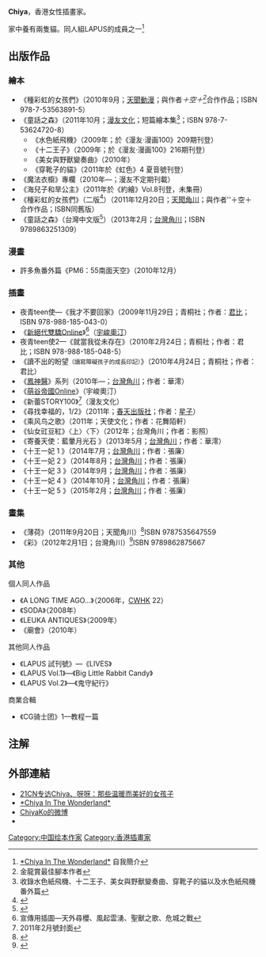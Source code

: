 '''Chiya'''{{bd|||}}，香港女性插畫家。

家中養有兩隻貓。同人組LAPUS的成員之一<ref>[http://blog.qooza.hk/chiyako *Chiya In The Wonderland*] {{Wayback|url=http://blog.qooza.hk/chiyako |date=20111127225216 }}自我簡介</ref>

==出版作品==
===繪本===
*《種彩虹的女孩們》（2010年9月；[[天聞動漫|天聞動漫]]；與作者''＋空＋<ref>金龍賞最佳腳本作者</ref>''合作作品；ISBN 978-7-53563891-5）
*《童話之森》（2011年10月；[[漫友文化|漫友文化]]；短篇繪本集<ref>收錄水色紙飛機、十二王子、美女與野獸變奏曲、穿靴子的貓以及水色紙飛機番外篇</ref>；ISBN 978-7-53624720-8）
**《水色紙飛機》（2009年；於《漫友·漫画100》209期刊登）
**《十二王子》（2009年；於《漫友·漫画100》216期刊登）
**《美女與野獸變奏曲》（2010年）
**《穿靴子的貓》（2011年於《虹色》4 夏音號刊登）
*《魔法衣櫥》專欄（2010年—；漫友不定期刊載）
*《海兒子和旱公主》（2011年於《約繪》Vol.8刊登，未集冊）
*《種彩虹的女孩們》（二版<ref>{{Cite web |url=http://www.gztwkadokawa.com/?article-244.html |title=在一版基础上进行新增和修改，新增和修正的插图多达20张，随书加赠一张精美海报。 |accessdate=2011-12-20 |archive-date=2016-03-04 |archive-url=https://web.archive.org/web/20160304133930/http://www.gztwkadokawa.com/?article-244.html |dead-url=no }}</ref>）（2011年12月20日；[[天聞角川|天聞角川]]；與作者''＋空＋合作作品；ISBN同舊版）
*《童話之森》（台灣中文版<ref>{{Cite web |url=https://www.kadokawa.com.tw/p1-products_detail.php?id=a033Ma-iQwhwUcLDar9uPC2-pl6-mcsjWaxU6M9n3W3O |title=台灣角川KADOKAWA 童話之森 |accessdate=2013-01-30 |archive-date=2016-03-04 |archive-url=https://web.archive.org/web/20160304200645/https://www.kadokawa.com.tw/p1-products_detail.php?id=a033Ma-iQwhwUcLDar9uPC2-pl6-mcsjWaxU6M9n3W3O |dead-url=no }}</ref>）（2013年2月；[[台灣角川|台灣角川]]；ISBN 9789863251309）

===漫畫===
*許多魚番外篇《PM6：55南面天空》（2010年12月）

===插畫===
* 夜青teen使—《我才不要回家》（2009年11月29日；青桐社；作者：[[君比|君比]]；ISBN 978-988-185-043-0）
*《[[新絕代雙驕Online|新絕代雙驕Online]]》<ref>宣傳用插圖—天外尋櫻、風起雲湧、聖獸之歌、危城之戰</ref>（[[宇峻奧汀|宇峻奧汀]]）
* 夜青teen使2—《就當我從未存在》（2010年2月24日；青桐社；作者：君比；ISBN 978-988-185-048-5）
*《讀不出的盼望<small>（讀寫障礙孩子的成長印記）</small>》（2010年4月24日；青桐社；作者：君比）
*《[[鳳神醫|鳳神醫]]》系列（2010年—；[[台灣角川|台灣角川]]；作者：華澪）
*《[[萌谷帝國Online|萌谷帝國Online]]》（宇峻奧汀）
*《新蕾STORY100》<ref>2011年2月號封面</ref>（漫友文化）
*《尋找幸福的，1/2》（2011年；[[春天出版社|春天出版社]]；作者：[[星子_(作家)|星子]]）
*《乘风鸟之歌》（2011年；天使文化；作者：花舞陌軒）
*《仙女豇豆紅》〈上〉〈下〉（2012年；台灣角川；作者：影照）
*《寄養天使：藍暈月光石 》（2013年5月；[[台灣角川|台灣角川]]；作者：華澪）
*《十王一妃 1 》（2014年7月；[[台灣角川|台灣角川]]；作者：張廉）
*《十王一妃 2 》（2014年8月；[[台灣角川|台灣角川]]；作者：張廉）
*《十王一妃 3 》（2014年9月；[[台灣角川|台灣角川]]；作者：張廉）
*《十王一妃 4 》（2014年10月；[[台灣角川|台灣角川]]；作者：張廉）
*《十王一妃 5 》（2015年2月；[[台灣角川|台灣角川]]；作者：張廉）

===畫集===
*《薄荷》（2011年9月20日；天聞角川）<ref>{{Cite web |url=http://www.gztwkadokawa.com/?product-330.html |title=广州天闻角川 GZTWKADOKAWA Chiya画集《薄荷》 |accessdate=2013-01-30 |archive-date=2013-01-17 |archive-url=https://web.archive.org/web/20130117064232/http://www.gztwkadokawa.com/?product-330.html |dead-url=no }}</ref>ISBN 9787535647559
*《彩》（2012年2月1日；台灣角川）<ref>{{Cite web |url=https://www.kadokawa.com.tw/p1-products_detail.php?id=8df6M1Wl4GC1gRwwbCbqGtEwLAb6Tc_ctHOuRqzCTi69 |title=台灣角川KADOKAWA Chiya畫集《彩》 |accessdate=2013-01-30 |archive-date=2019-02-15 |archive-url=https://web.archive.org/web/20190215193007/https://www.kadokawa.com.tw/p1-products_detail.php?id=8df6M1Wl4GC1gRwwbCbqGtEwLAb6Tc_ctHOuRqzCTi69 |dead-url=no }}</ref>ISBN 9789862875667

===其他===
;個人同人作品
*《A LONG TIME AGO...》（2006年，[[Comic_World_HK|CWHK]] 22）
*《SODA》（2008年）
*《LEUKA ANTIQUES》（2009年）
*《廟會》（2010年）
;其他同人作品
*《LAPUS 試刊號》—《LIVES》
*《LAPUS Vol.1》—《Big Little Rabbit Candy》
*《LAPUS Vol.2》—《鬼守紀行》
;商業合輯
*《CG骑士团》1—教程一篇

==注解==
<references/>

==外部連結==
* [https://web.archive.org/web/20120117183146/http://game.21cn.com/comic/news/2011/10/10/9373957.shtml 21CN专访Chiya、呀呀：那些温暖而美好的女孩子]
* [http://blog.qooza.hk/chiyako *Chiya In The Wonderland*]{{Wayback|url=http://blog.qooza.hk/chiyako |date=20111127225216 }}
* [http://weibo.com/chiyakoa ChiyaKo的微博]{{Wayback|url=http://weibo.com/chiyakoa |date=20130216055534 }}
* {{Facebook|chiya0908|Chiya}}


[[Category:中国绘本作家|Category:中国绘本作家]]
[[Category:香港插畫家|Category:香港插畫家]]